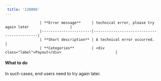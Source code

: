 ```yaml
---  
 title: '130006'  
---  
```



                    | **Error message**     | technical error, please try again later                   |
                    |-----------------------|--------------------------------------------|
                    | **Short description** | A technical error occurred. |
                    | **Categories**        | <div class="label">Payout</div>                         |
                  

#### What to do  

In such cases, end users need to try again later.
